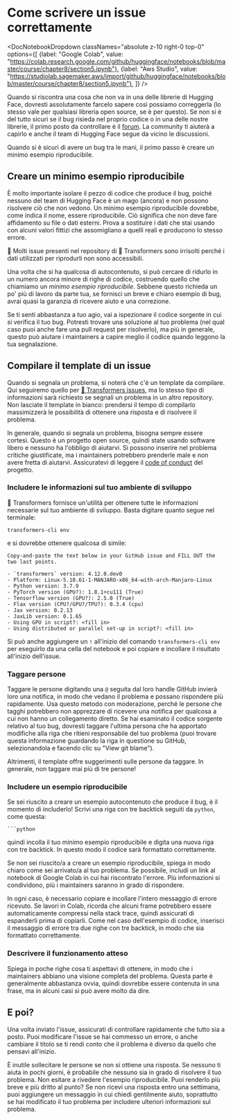 # Come scrivere un issue correttamente

<DocNotebookDropdown
  classNames="absolute z-10 right-0 top-0"
  options={[
    {label: "Google Colab", value: "https://colab.research.google.com/github/huggingface/notebooks/blob/master/course/chapter8/section5.ipynb"},
    {label: "Aws Studio", value: "https://studiolab.sagemaker.aws/import/github/huggingface/notebooks/blob/master/course/chapter8/section5.ipynb"},
]} />

Quando si riscontra una cosa che non va in una delle librerie di Hugging Face, dovresti assolutamente farcelo sapere così possiamo correggerla (lo stesso vale per qualsiasi libreria open source, se è per questo). Se non si è del tutto sicuri se il bug risieda nel proprio codice o in una delle nostre librerie, il primo posto da controllare è il [forum](https://discuss.huggingface.co/). La community ti aiuterà a capirlo e anche il team di Hugging Face segue da vicino le discussioni.

<Youtube id="_PAli-V4wj0"/>

Quando si è sicuri di avere un bug tra le mani, il primo passo è creare un minimo esempio riproducibile.

## Creare un minimo esempio riproducibile

È molto importante isolare il pezzo di codice che produce il bug, poiché nessuno del team di Hugging Face è un mago (ancora) e non possono risolvere ciò che non vedono. Un minimo esempio riproducibile dovrebbe, come indica il nome, essere riproducibile. Ciò significa che non deve fare affidamento su file o dati esterni. Prova a sostituire i dati che stai usando con alcuni valori fittizi che assomigliano a quelli reali e producono lo stesso errore.

<Tip>

🚨 Molti issue presenti nel repository di 🤗 Transformers sono irrisolti perché i dati utilizzati per riprodurli non sono accessibili.

</Tip>

Una volta che si ha qualcosa di autocontenuto, si può cercare di ridurlo in un numero ancora minore di righe di codice, costruendo quello che chiamiamo un _minimo esempio riproducibile_. Sebbene questo richieda un po' più di lavoro da parte tua, se fornisci un breve e chiaro esempio di bug, avrai quasi la garanzia di ricevere aiuto e una correzione.

Se ti senti abbastanza a tuo agio, vai a ispezionare il codice sorgente in cui si verifica il tuo bug. Potresti trovare una soluzione al tuo problema (nel qual caso puoi anche fare una pull request per risolverlo), ma più in generale, questo può aiutare i maintainers a capire meglio il codice quando leggono la tua segnalazione.

## Compilare il template di un issue

Quando si segnala un problema, si noterà che c'è un template da compilare. Qui seguiremo quello per [🤗 Transformers issues](https://github.com/huggingface/transformers/issues/new/choose), ma lo stesso tipo di informazioni sarà richiesto se segnali un problema in un altro repository. Non lasciate il template in bianco: prendersi il tempo di compilarlo massimizzerà le possibilità di ottenere una risposta e di risolvere il problema.

In generale, quando si segnala un problema, bisogna sempre essere cortesi. Questo è un progetto open source, quindi state usando software libero e nessuno ha l'obbligo di aiutarvi. Si possono inserire nel problema critiche giustificate, ma i maintainers potrebbero prenderle male e non avere fretta di aiutarvi. Assicuratevi di leggere il [code of conduct](https://github.com/huggingface/transformers/blob/master/CODE_OF_CONDUCT.md) del progetto.

### Includere le informazioni sul tuo ambiente di sviluppo

🤗 Transformers fornisce un'utilità per ottenere tutte le informazioni necessarie sul tuo ambiente di sviluppo. Basta digitare quanto segue nel terminale:

```
transformers-cli env
```

e si dovrebbe ottenere qualcosa di simile:

```out
Copy-and-paste the text below in your GitHub issue and FILL OUT the two last points.

- `transformers` version: 4.12.0.dev0
- Platform: Linux-5.10.61-1-MANJARO-x86_64-with-arch-Manjaro-Linux
- Python version: 3.7.9
- PyTorch version (GPU?): 1.8.1+cu111 (True)
- Tensorflow version (GPU?): 2.5.0 (True)
- Flax version (CPU?/GPU?/TPU?): 0.3.4 (cpu)
- Jax version: 0.2.13
- JaxLib version: 0.1.65
- Using GPU in script?: <fill in>
- Using distributed or parallel set-up in script?: <fill in>
```

Si può anche aggiungere un `!` all'inizio del comando `transformers-cli env` per eseguirlo da una cella del notebook e poi copiare e incollare il risultato all'inizio dell'issue.

### Taggare persone 

Taggare le persone digitando una `@` seguita dal loro handle GitHub invierà loro una notifica, in modo che vedano il problema e possano rispondere più rapidamente. Usa questo metodo con moderazione, perché le persone che tagghi potrebbero non apprezzare di ricevere una notifica per qualcosa a cui non hanno un collegamento diretto. Se hai esaminato il codice sorgente relativo al tuo bug, dovresti taggare l'ultima persona che ha apportato modifiche alla riga che ritieni responsabile del tuo problema (puoi trovare questa informazione guardando la riga in questione su GitHub, selezionandola e facendo clic su "View git blame").

Altrimenti, il template offre suggerimenti sulle persone da taggare. In generale, non taggare mai più di tre persone!

### Includere un esempio riproducibile

Se sei riuscito a creare un esempio autocontenuto che produce il bug, è il momento di includerlo! Scrivi una riga con tre backtick seguiti da `python`, come questa:

```
```python
```

quindi incolla il tuo minimo esempio riproducibile e digita una nuova riga con tre backtick. In questo modo il codice sarà formattato correttamente.

Se non sei riuscito/a a creare un esempio riproducibile, spiega in modo chiaro come sei arrivato/a al tuo problema. Se possibile, includi un link al notebook di Google Colab in cui hai riscontrato l'errore. Più informazioni si condividono, più i maintainers saranno in grado di rispondere.

In ogni caso, è necessario copiare e incollare l'intero messaggio di errore ricevuto. Se lavori in Colab, ricorda che alcuni frame potrebbero essere automaticamente compressi nella stack trace, quindi assicurati di espanderli prima di copiarli. Come nel caso dell'esempio di codice, inserisci il messaggio di errore tra due righe con tre backtick, in modo che sia formattato correttamente.

###  Descrivere il funzionamento atteso

Spiega in poche righe cosa ti aspettavi di ottenere, in modo che i maintainers abbiano una visione completa del problema. Questa parte è generalmente abbastanza ovvia, quindi dovrebbe essere contenuta in una frase, ma in alcuni casi si può avere molto da dire.

## E poi?

Una volta inviato l'issue, assicurati di controllare rapidamente che tutto sia a posto. Puoi modificare l'issue se hai commesso un errore, o anche cambiare il titolo se ti rendi conto che il problema è diverso da quello che pensavi all'inizio.

È inutile sollecitare le persone se non si ottiene una risposta. Se nessuno ti aiuta in pochi giorni, è probabile che nessuno sia in grado di risolvere il tuo problema. Non esitare a rivedere l'esempio riproducibile. Puoi renderlo più breve e più dritto al punto? Se non ricevi una risposta entro una settimana, puoi aggiungere un messaggio in cui chiedi gentilmente aiuto, soprattutto se hai modificato il tuo problema per includere ulteriori informazioni sul problema.
